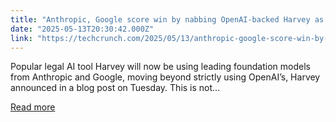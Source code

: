 ```yaml
---
title: "Anthropic, Google score win by nabbing OpenAI-backed Harvey as a user"
date: "2025-05-13T20:30:42.000Z"
link: "https://techcrunch.com/2025/05/13/anthropic-google-score-win-by-nabbing-openai-backed-harvey-as-a-user/"
---
```


Popular legal AI tool Harvey will now be using leading foundation models from Anthropic and Google, moving beyond strictly using OpenAI&#8217;s, Harvey announced in a blog post on Tuesday. This is not...

[Read more](https://techcrunch.com/2025/05/13/anthropic-google-score-win-by-nabbing-openai-backed-harvey-as-a-user/)
